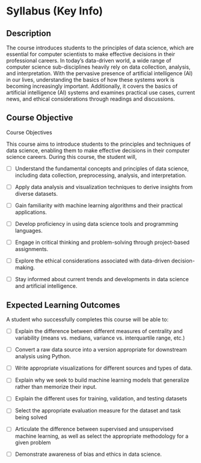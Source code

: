 # Syllabus (Key Info)

## Description 

The course introduces students to the principles of data science, which are essential for computer scientists to make effective decisions in their professional careers. In today's data-driven world, a wide range of computer science sub-disciplines heavily rely on data collection, analysis, and interpretation. With the pervasive presence of artificial intelligence (AI) in our lives, understanding the basics of how these systems work is becoming increasingly important. Additionally, it covers the basics of artificial intelligence (AI) systems and examines practical use cases, current news, and ethical considerations through readings and discussions.

## Course Objective

Course Objectives

This course aims to introduce students to the principles and techniques of data science, enabling them to make effective decisions in their computer science careers. During this course, the student will, 

- [ ] Understand the fundamental concepts and principles of data science, including data collection, preprocessing, analysis, and interpretation.

- [ ] Apply data analysis and visualization techniques to derive insights from diverse datasets.

- [ ] Gain familiarity with machine learning algorithms and their practical applications.

- [ ] Develop proficiency in using data science tools and programming languages.

- [ ] Engage in critical thinking and problem-solving through project-based assignments.

- [ ] Explore the ethical considerations associated with data-driven decision-making.

- [ ] Stay informed about current trends and developments in data science and artificial intelligence.
 
 
## Expected Learning Outcomes

A student who successfully completes this course will be able to:

- [ ] Explain the difference between different measures of centrality and variability (means vs. medians, variance vs. interquartile range, etc.)

- [ ] Convert a raw data source into a version appropriate for downstream analysis using Python.

- [ ] Write appropriate visualizations for different sources and types of data.

- [ ] Explain why we seek to build machine learning models that generalize rather than memorize their input. 

- [ ] Explain the different uses for training, validation, and testing datasets

- [ ] Select the appropriate evaluation measure for the dataset and task being solved

- [ ] Articulate the difference between supervised and unsupervised machine learning, as well as select the appropriate methodology for a given problem 

- [ ] Demonstrate awareness of bias and ethics in data science. 
